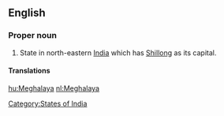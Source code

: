 ==English==

===Proper noun===
{{en-proper noun}}

#State in north-eastern [[India]] which has [[Shillong]] as its capital.

====Translations====
{{trans-top|state}}
{{trans-mid}}
{{trans-bottom}}

[[Category:States of India]]

[[hu:Meghalaya]]
[[nl:Meghalaya]]